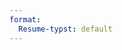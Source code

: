 ```yaml
---
format:
  Resume-typst: default
---
```


```{=typst}
#let name = [Doug Upp, PhD]

#grid(
  columns: (70%, 82%),
  [
    #block(spacing: 0.5em)
    
    #set text(
      font: "Source Sans Pro",
      size: 10pt
    )
    #set align(center)
    
    = Education
    #line(
      length: 100%,
      stroke: black
    )
    
    #tablex(
      columns: (82%, 18%),
      align: (left, right),
      auto-lines: false,
      [
        === Ph.D. in Major
        
        School Name
      ],
      [
        month/year - month-year // I would recommend using 2 digit months and years so that it fits nicely in this template
      ],

      [
        === M.S. in Major
        
        School Name
      ],
      [
        month/year - month-year
      ],

      [
        === M.A. in Major
        
        School Name
      ],
      [
        month/year - month-year
      ],

      [
        === B.A. in Major with _Minor_
        
        School Name
      ],
      [
        month/year - month-year
      ]
    )
    
    = Work Experience
    #line(
      length: 100%,
      stroke: black
    )
    #tablex(
      columns: (82%, 18%),
      align: (left, right),
      auto-lines: false,
      [
        === Title
        _Company_
      ],
      [
        month/year - month-year
      ]
    )
    #tablex(
      columns: 100%,
      align: left,
      auto-lines: false,
      [
       - did stuff
       - more stuff
       - even more stuff
      ]
    )

    #tablex(
      columns: (82%, 18%),
      align: (left, right),
      auto-lines: false,
      [
        === Title
        _Company_
      ],
      [
        month/year - month-year
      ]
    )
    #tablex(
      columns: 100%,
      align: left,
      auto-lines: false,
      [
       - did stuff
       - more stuff
       - even more stuff
      ]
    )

    #tablex(
      columns: (82%, 18%),
      align: (left, right),
      auto-lines: false,
      [
        === Title
        _Company_
      ],
      [
        month/year - month-year
      ]
    )
    #tablex(
      columns: 100%,
      align: left,
      auto-lines: false,
      [
       - did stuff
       - more stuff
       - even more stuff
      ]
    )
    
    #tablex(
      columns: (82%, 18%),
      align: (left, right),
      auto-lines: false,
      [
        === Title
        _Company_
      ],
      [
        month/year - month-year
      ]
    )
    #tablex(
      columns: 100%,
      align: left,
      auto-lines: false,
      [
       - did stuff
       - more stuff
       - even more stuff
      ]
    )

    #tablex(
      columns: (82%, 18%),
      align: (left, right),
      auto-lines: false,
      [
        === Title
        _Company_
      ],
      [
        month/year - month-year
      ]
    )
    #tablex(
      columns: 100%,
      align: left,
      auto-lines: false,
      [
       - did stuff
       - more stuff
       - even more stuff
      ]
    )
  ],
  rect(
  fill: rgb("#fffeee"), //rgb("#e5f7ee"), 
  [
    #set text(
      font: "Source Sans Pro",
      size: 10pt
    )
    #show link: set text(font: "Source Sans Pro", fill: rgb("#1092e7"))
    #block(
      image(
      "resume_image.jpg",
      width: 100%,
      height: 17%
    ),
    radius: 30pt,
    clip: true
  )    
    #align(center)[
      #set text(
        size: 14pt,
        weight: "bold"
      )
      
      #block(spacing: 0.25em)
      
      #name
    ]
    #block()
    // You can put an objective statement is you'd like here

    #align(left)[
      == Contact Information

      #block(spacing: 0.25em) 
      #grid(
        columns: (50%, 50%),
        [
          #link("https://log-of-jandp.com/")[Website]
          #block(spacing: 0.25em)
          #link("https://github.com/jpedroza1228")[GitHub]
          #block(spacing: 0.25em)
          (123) 456-7890
        ],
        [
          #link("https://www.linkedin.com/in/jonathan-a-pedroza-phd-5721a7120/")[LinkedIn]
          #block(spacing: 0.25em)
          #link("mailto:jonpedroza1228@gmail.com")[Email]
        ]
      )
    ]
    
    #align(left)[
      == Certifications
      
      - put certifications here
    ]

    #align(left)[
      == Programming Languages

      #grid(
        columns: (50%, 50%),
        [
          #list(
            [R],
            [SQL],
            [CSS/SCSS]
          )
        ],
        [
          #list(
            [Python],
            [Stan],
            [SPSS]
          )
        ]
      )
    ]
    
    #align(left)[
      == Skills
      
      #list(
        [Skills],
        [More skills],
        [All the skills]
      )
    ]
  ]
)
)
```

